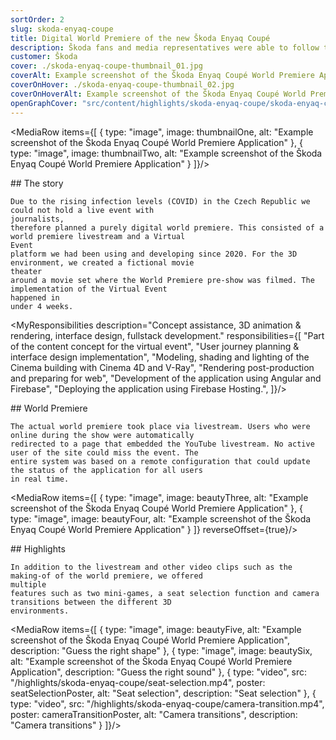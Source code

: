 ```yaml
---
sortOrder: 2
slug: skoda-enyaq-coupe
title: Digital World Premiere of the new Škoda Enyaq Coupé
description: Škoda fans and media representatives were able to follow the world premiere of the new Škoda Enyaq Coupé iV live on the Internet at skoda-virtual-event.com on January 1st at 16:00. The website was online in advance, with various teaser videos providing first impressions.
customer: Škoda
cover: ./skoda-enyaq-coupe-thumbnail_01.jpg
coverAlt: Example screenshot of the Škoda Enyaq Coupé World Premiere Application
coverOnHover: ./skoda-enyaq-coupe-thumbnail_02.jpg
coverOnHoverAlt: Example screenshot of the Škoda Enyaq Coupé World Premiere Application
openGraphCover: "src/content/highlights/skoda-enyaq-coupe/skoda-enyaq-coupe-thumbnail_01.jpg"
---
```



<MediaRow items={[
    {
        type: "image",
        image: thumbnailOne,
        alt: "Example screenshot of the Škoda Enyaq Coupé World Premiere Application"
    },
    {
        type: "image",
        image: thumbnailTwo,
        alt: "Example screenshot of the Škoda Enyaq Coupé World Premiere Application"
    }
]}/>

<Prose variant="highlight" additionalClasses="max-w-prose mx-auto">
    ## The story

    Due to the rising infection levels (COVID) in the Czech Republic we could not hold a live event with
    journalists,
    therefore planned a purely digital world premiere. This consisted of a world premiere livestream and a Virtual
    Event
    platform we had been using and developing since 2020. For the 3D environment, we created a fictional movie
    theater
    around a movie set where the World Premiere pre-show was filmed. The implementation of the Virtual Event
    happened in
    under 4 weeks.
</Prose>

<VideoPlayer client:visible src="/highlights/skoda-enyaq-coupe/transition-01.mp4" poster={transitionPoster}
             muted={true}
             alt="Example Transition"/>

<MyResponsibilities description="Concept assistance, 3D animation & rendering, interface design, fullstack development."
                    responsibilities={[
                        "Part of the content concept for the virtual event",
                        "User journey planning & interface design implementation",
                        "Modeling, shading and lighting of the Cinema building with Cinema 4D and V-Ray",
                        "Rendering post-production and preparing for web",
                        "Development of the application using Angular and Firebase",
                        "Deploying the application using Firebase Hosting.",
                    ]}/>

<Prose variant="highlight" additionalClasses="max-w-prose mx-auto">
    ## World Premiere

    The actual world premiere took place via livestream. Users who were online during the show were automatically
    redirected to a page that embedded the YouTube livestream. No active user of the site could miss the event. The
    entire system was based on a remote configuration that could update the status of the application for all users
    in real time.
</Prose>

<MediaRow items={[
    {
        type: "image",
        image: beautyThree,
        alt: "Example screenshot of the Škoda Enyaq Coupé World Premiere Application"
    },
    {
        type: "image",
        image: beautyFour,
        alt: "Example screenshot of the Škoda Enyaq Coupé World Premiere Application"
    }
]} reverseOffset={true}/>

<Prose variant="highlight" additionalClasses="max-w-prose mx-auto">
    ## Highlights

    In addition to the livestream and other video clips such as the making-of of the world premiere, we offered
    multiple
    features such as two mini-games, a seat selection function and camera transitions between the different 3D
    environments.
</Prose>

<MediaRow items={[
    {
        type: "image",
        image: beautyFive,
        alt: "Example screenshot of the Škoda Enyaq Coupé World Premiere Application",
        description: "Guess the right shape"
    },
    {
        type: "image",
        image: beautySix,
        alt: "Example screenshot of the Škoda Enyaq Coupé World Premiere Application",
        description: "Guess the right sound"
    },
    {
        type: "video",
        src: "/highlights/skoda-enyaq-coupe/seat-selection.mp4",
        poster: seatSelectionPoster,
        alt: "Seat selection",
        description: "Seat selection"
    },
    {
        type: "video",
        src: "/highlights/skoda-enyaq-coupe/camera-transition.mp4",
        poster: cameraTransitionPoster,
        alt: "Camera transitions",
        description: "Camera transitions"
    }
]}/>

<VideoPlayer client:visible src="/highlights/skoda-enyaq-coupe/runthrough.mp4" poster={runthroughPoster} muted={false}
             alt="run through" description="Complete run through"/>
